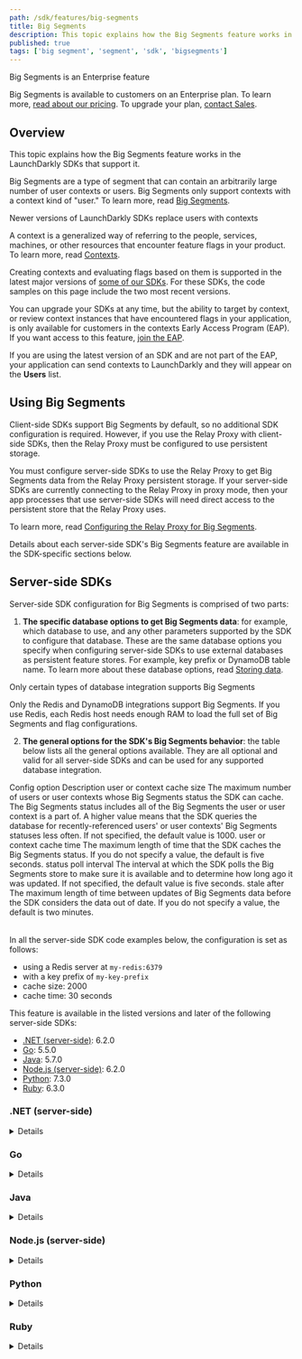 ```yaml
---
path: /sdk/features/big-segments
title: Big Segments
description: This topic explains how the Big Segments feature works in the LaunchDarkly SDKs that support it.
published: true
tags: ['big segment', 'segment', 'sdk', 'bigsegments']
---
```


<Callout intent="primary">
  <CalloutTitle>Big Segments is an Enterprise feature</CalloutTitle>
  <CalloutDescription>

Big Segments is available to customers on an Enterprise plan. To learn more, [read about our pricing](https://launchdarkly.com/pricing/). To upgrade your plan, [contact Sales](https://launchdarkly.com/contact-sales/).

  </CalloutDescription>
</Callout>

## Overview

This topic explains how the Big Segments feature works in the LaunchDarkly SDKs that support it.

Big Segments are a type of segment that can contain an arbitrarily large number of user contexts or users. Big Segments only support contexts with a context kind of "user." To learn more, read [Big Segments](/home/contexts/big-segments).

<Callout intent="info">
<CalloutTitle>Newer versions of LaunchDarkly SDKs replace users with contexts</CalloutTitle>
<CalloutDescription>

A context is a generalized way of referring to the people, services, machines, or other resources that encounter feature flags in your product. To learn more, read [Contexts](/home/contexts).

Creating contexts and evaluating flags based on them is supported in the latest major versions of [some of our SDKs](/sdk). For these SDKs, the code samples on this page include the two most recent versions.

You can upgrade your SDKs at any time, but the ability to target by context, or review context instances that have encountered flags in your application, is only available for customers in the contexts Early Access Program (EAP). If you want access to this feature, [join the EAP](https://launchdarkly.com/eap).

If you are using the latest version of an SDK and are not part of the EAP, your application can send contexts to LaunchDarkly and they will appear on the **Users** list.

</CalloutDescription>
</Callout>

## Using Big Segments

Client-side SDKs support Big Segments by default, so no additional SDK configuration is required. However, if you use the Relay Proxy with client-side SDKs, then the Relay Proxy must be configured to use persistent storage.

You must configure server-side SDKs to use the Relay Proxy to get Big Segments data from the Relay Proxy persistent storage. If your server-side SDKs are currently connecting to the Relay Proxy in proxy mode, then your app processes that use server-side SDKs will need direct access to the persistent store that the Relay Proxy uses.

To learn more, read [Configuring the Relay Proxy for Big Segments](/home/relay-proxy/deploying#configuring-the-relay-proxy-for-big-segments).

Details about each server-side SDK's Big Segments feature are available in the SDK-specific sections below.

## Server-side SDKs

Server-side SDK configuration for Big Segments is comprised of two parts:

1. **The specific database options to get Big Segments data**: for example, which database to use, and any other parameters supported by the SDK to configure that database. These are the same database options you specify when configuring server-side SDKs to use external databases as persistent feature stores. For example, key prefix or DynamoDB table name. To learn more about these database options, read [Storing data](/sdk/features/storing-data).

<Callout intent="alert">
<CalloutTitle>Only certain types of database integration supports Big Segments</CalloutTitle>
<CalloutDescription>

Only the Redis and DynamoDB integrations support Big Segments. If you use Redis, each Redis host needs enough RAM to load the full set of Big Segments and flag configurations.

</CalloutDescription>
</Callout>

2. **The general options for the SDK's Big Segments behavior**: the table below lists all the general options available. They are all optional and valid for all server-side SDKs and can be used for any supported database integration.

<Table>
  <TableHeader>
    <TableHeadCell>Config option</TableHeadCell>
    <TableHeadCell>Description</TableHeadCell>
  </TableHeader>
  <TableBody>
    <TableRow>
      <TableCell>
        user or context cache size
      </TableCell>
      <TableCell>
        The maximum number of users or user contexts whose Big Segments status the SDK can cache. The Big Segments status includes all of the Big Segments the user or user context is a part of. A higher value means that the SDK queries the database for recently-referenced users' or user contexts' Big Segments statuses less often. If not specified, the default value is 1000.
      </TableCell>
    </TableRow>
    <TableRow>
      <TableCell>
        user or context cache time
      </TableCell>
      <TableCell>
        The maximum length of time that the SDK caches the Big Segments status. If you do not specify a value, the default is five seconds.
      </TableCell>
    </TableRow>
    <TableRow>
      <TableCell>
        status poll interval
      </TableCell>
      <TableCell>
        The interval at which the SDK polls the Big Segments store to make sure it is available and to determine how long ago it was updated. If not specified, the default value is five seconds.
      </TableCell>
    </TableRow>
    <TableRow>
      <TableCell>
        stale after
      </TableCell>
      <TableCell>
        The maximum length of time between updates of Big Segments data before the SDK considers the data out of date. If you do not specify a value, the default is two minutes.
      </TableCell>
    </TableRow>
  </TableBody>
</Table>

In all the server-side SDK code examples below, the configuration is set as follows:

* using a Redis server at `my-redis:6379`
* with a key prefix of `my-key-prefix`
* cache size: 2000
* cache time: 30 seconds

This feature is available in the listed versions and later of the following server-side SDKs:

* [.NET (server-side)](#net-server-side): 6.2.0
* [Go](#go): 5.5.0
* [Java](#java): 5.7.0
* [Node.js (server-side)](#nodejs-server-side): 6.2.0
* [Python](#python): 7.3.0
* [Ruby](#ruby): 6.3.0

### .NET (server-side)

<Details summary="Expand .NET (server-side) code sample">

Big Segments is available in version 6.2.0 and later:

<CodeSample>
<CSTab label=".NET SDK v7.0 (C#)">

```csharp
using LaunchDarkly.Sdk.Server;
using LaunchDarkly.Sdk.Server.Integrations;
var config = Configuration.Builder("sdk-key-123abc")
    .BigSegments(
        Components.BigSegments(
            Redis.DataStore()
                .HostAndPort("my-redis", 6379)
                .Prefix("my-key-prefix")
        )
        .ContextCacheSize(2000)
        .CacheTime(TimeSpan.FromSeconds(30))
    )
    .Build();
var client = new LDClient(config);
```

</CSTab>
<CSTab label=".NET SDK v6.x (C#)">

```csharp
using LaunchDarkly.Sdk.Server;
using LaunchDarkly.Sdk.Server.Integrations;
var config = Configuration.Builder("sdk-key-123abc")
    .BigSegments(
        Components.BigSegments(
            Redis.DataStore()
                .HostAndPort("my-redis", 6379)
                .Prefix("my-key-prefix")
        )
        .UserCacheSize(2000)
        .UserCacheTime(TimeSpan.FromSeconds(30))
    )
    .Build();
var client = new LDClient(config);
```

</CSTab>
</CodeSample>

To learn more about the available Big Segments configuration options, read [`BigSegmentsConfigurationBuilder`](https://launchdarkly.github.io/dotnet-server-sdk/api/LaunchDarkly.Sdk.Server.Integrations.BigSegmentsConfigurationBuilder.html).
</Details>

### Go

<Details summary="Expand Go code sample">

Big Segments is available in version 5.5.0 and later:

<CodeSample>
  <CSTab label="Go SDK v6.0">

```go
import (
    ld "github.com/launchdarkly/go-server-sdk/v6"
    "github.com/launchdarkly/go-server-sdk/v6/ldcomponents"
    ldredis "github.com/launchdarkly/go-server-sdk-redis"
)

var config ld.Config
config.BigSegments = ldcomponents.BigSegments(
    ldredis.DataStore().
        HostAndPort("my-redis", 6379).
        Prefix("my-key-prefix"),
    ).
    ContextCacheSize(2000).
    ContextCacheTime(time.Second * 30)
client := ld.MakeCustomClient(sdkKey, config, waitTime)
```

  </CSTab>
  <CSTab label="Go SDK v5.x">

```go
import (
    ld "gopkg.in/launchdarkly/go-server-sdk.v5"
    "gopkg.in/launchdarkly/go-server-sdk.v5/ldcomponents"
    ldredis "github.com/launchdarkly/go-server-sdk-redis"
)

var config ld.Config
config.BigSegments = ldcomponents.BigSegments(
    ldredis.DataStore().
        HostAndPort("my-redis", 6379).
        Prefix("my-key-prefix"),
    ).
    UserCacheSize(2000).
    UserCacheTime(time.Second * 30)
client := ld.MakeCustomClient(sdkKey, config, waitTime)
```

  </CSTab>

</CodeSample>

To learn more about the available Big Segments configuration options, read [`BigSegmentsConfigurationBuilder`](https://pkg.go.dev/github.com/launchdarkly/go-server-sdk/v6/ldcomponents#BigSegmentsConfigurationBuilder).
</Details>

### Java

<Details summary="Expand Java code sample">

Big Segments is available in version 5.7.0 and later:

<CodeSample>
  <CSTab label="Java">

```java
import com.launchdarkly.sdk.server.*;
import com.launchdarkly.sdk.server.integrations.*;

import java.net.URI;
import java.time.Duration;

LDConfig config = new LDConfig.Builder()
    .bigSegments(
        Components.bigSegments(
            Redis.dataStore()
                .uri(URI.create("redis://my-redis:6379"))
                .prefix("my-key-prefix")
        )
        .userCacheSize(2000)
        .userCacheTime(Duration.ofSeconds(30))
    )
    .build();
LDClient client = new LDClient(sdkKey, config);
```

  </CSTab>
</CodeSample>

To use either the Redis integration, as shown above, or the DynamoDB integration in the Java SDK, you must also install additional packages. To learn more, read [Redis](/sdk/features/storing-data/redis#java) and [DynamoDB](/sdk/features/storing-data/dynamodb#java).

To learn more about the available Big Segments configuration options, read [`BigSegmentsConfigurationBuilder`](https://javadoc.io/doc/com.launchdarkly/launchdarkly-java-server-sdk/latest/com/launchdarkly/sdk/server/integrations/BigSegmentsConfigurationBuilder.html).
</Details>

### Node.js (server-side)

<Details summary="Expand Node.js (server-side) code sample">

Big Segments is available in version 6.2.0 and later:

<CodeSample>
  <CSTab label="JavaScript">

```js
const LaunchDarkly = require('launchdarkly-node-server-sdk');
const { RedisBigSegmentStore } = require('launchdarkly-node-server-sdk-redis');

const store = RedisBigSegmentStore({
  redisOpts: { url: 'redis://your-redis:6379' },
  prefix: 'your-key-prefix'
});

const config = {
  bigSegments: {
    store: store,
    userCacheSize: 2000,
    userCacheTime: 30
  }
};
const client = LaunchDarkly.init(sdkKey, config);
```

  </CSTab>
  <CSTab label="TypeScript">

```ts
import * as LaunchDarkly from 'launchdarkly-node-server-sdk';
import { RedisBigSegmentStore } from 'launchdarkly-node-server-sdk-redis';

const store = RedisBigSegmentStore({
  redisOpts: { url: 'redis://your-redis:6379' },
  prefix: 'your-key-prefix'
});

const options: LaunchDarkly.LDOptions = {
  bigSegments: {
    store: store,
    userCacheSize: 2000,
    userCacheTime: 30
  }
};
const client = LaunchDarkly.init('sdk-key-123abc', options);
```

  </CSTab>
</CodeSample>

To learn more about the available Big Segments configuration options, read [`LDBigSegmentsOptions`](https://launchdarkly.github.io/node-server-sdk/interfaces/_launchdarkly_node_server_sdk_.LDBigSegmentsOptions.html).

</Details>

### Python

<Details summary="Expand Python code sample">

Big Segments is available in version 7.3.0 and later:

<CodeSample>
  <CSTab label="Python">

```python
import ldclient
from ldclient.config import Config, BigSegmentsConfig
from ldclient.integrations import Redis

store = Redis.new_big_segment_store(
    url='redis://my-redis:6379',
    prefix='my-key-prefix')

config = Config(sdk_key, big_segments=BigSegmentsConfig(store=store))
ldclient.set_config(config)
client = ldclient.get()
```

  </CSTab>
</CodeSample>

To use either the Redis integration, as shown above, or the DynamoDB integration in the Python SDK, you must also install additional packages. To learn more, read [Redis](/sdk/features/storing-data/redis#python) and [DynamoDB](/sdk/features/storing-data/dynamodb#python).

To learn more about the available Big Segments configuration options, read [`BigSegmentsConfig`](https://launchdarkly-python-sdk.readthedocs.io/en/latest/api-main.html#ldclient.config.BigSegmentsConfig).
</Details>

### Ruby

<Details summary="Expand Ruby code sample">

Big Segments is available in version 6.3.0 and later:

<CodeSample>
  <CSTab label="Ruby">

```ruby
store = LaunchDarkly::Integrations::Redis.new_big_segment_store(
  redis_url: 'redis://my-redis:6379',
  prefix: 'my-key-prefix'
)

config = LaunchDarkly::Config.new(
  big_segments: LaunchDarkly::BigSegmentsConfig.new(store: store)
)

client = LaunchDarkly::LDClient.new(sdk_key, config)
```

  </CSTab>
</CodeSample>

To use either the Redis integration, as shown above, or the DynamoDB integration in the Ruby SDK, you must also install additional gems. To learn more, read [Redis](/sdk/features/storing-data/redis#ruby) and [DynamoDB](/sdk/features/storing-data/dynamodb#ruby).

To learn more about the available Big Segments configuration options, read [`BigSegmentsConfig`](https://launchdarkly.github.io/ruby-server-sdk/LaunchDarkly/BigSegmentsConfig.html).
</Details>
